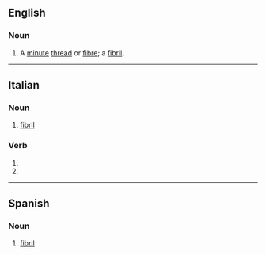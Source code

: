 ==English==

===Noun===
{{en-noun|fibrillae}}

# A [[minute]] [[thread]] or [[fibre]]; a [[fibril]].

{{Webster 1913}}

----

==Italian==

===Noun===
{{it-noun|f}}

# [[fibril]]

===Verb===
{{head|it|verb form}}

# {{inflection of|it|fibrillare||3|s|pres|indc}}
# {{inflection of|it|fibrillare||2|s|impr}}
----

==Spanish==

===Noun===
{{es-noun|f}}

# [[fibril]]